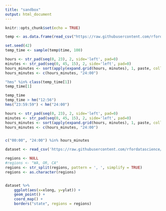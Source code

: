 ```yaml
---
title: "sandbox"
output: html_document
---
```


```r
knitr::opts_chunk$set(echo = TRUE)
```

```r
temp <- as.data.frame(read_csv("https://raw.githubusercontent.com/rfordatascience/tidytuesday/master/data/2018/2018-10-30/r_downloads_year.csv")) %>% mutate_if(is.character, factor)

```

```r
set.seed(42)
temp_time <- sample(temp$time, 100)

hours <- str_pad(seq(0, 23), 2, side='left', pad=0)
minutes <- str_pad(seq(0, 45, 15), 2, side='left', pad=0)
hours_minutes <- sort(apply(expand.grid(hours, minutes), 1, paste, collapse="."))
hours_minutes <- c(hours_minutes, "24:00")

"hms" %in% class(temp_time[1])
temp_time[1]

temp_time
temp_time > hm("12:56")
hms("23:59:59") < hm("24:00")
```

```r
hours <- str_pad(seq(0, 23), 2, side='left', pad=0)
minutes <- str_pad(seq(0, 45, 15), 2, side='left', pad=0)
hours_minutes <- sort(apply(expand.grid(hours, minutes), 1, paste, collapse=":"))
hours_minutes <- c(hours_minutes, "24:00")


c("00:00", "24:00") %in% hours_minutes
```


```r
dataset <- read_csv('https://raw.githubusercontent.com/rfordatascience/tidytuesday/master/data/2018/2018-11-06/us_wind.csv')

regions <- NULL
#regions <- "WA, OR, CA"
regions <- str_split(regions, pattern = ', ', simplify = TRUE)
regions <- as.character(regions)


dataset %>%
    ggplot(aes(x=xlong, y=ylat)) + 
    geom_point() +
    coord_map() +
    borders("state", regions = regions)

```










